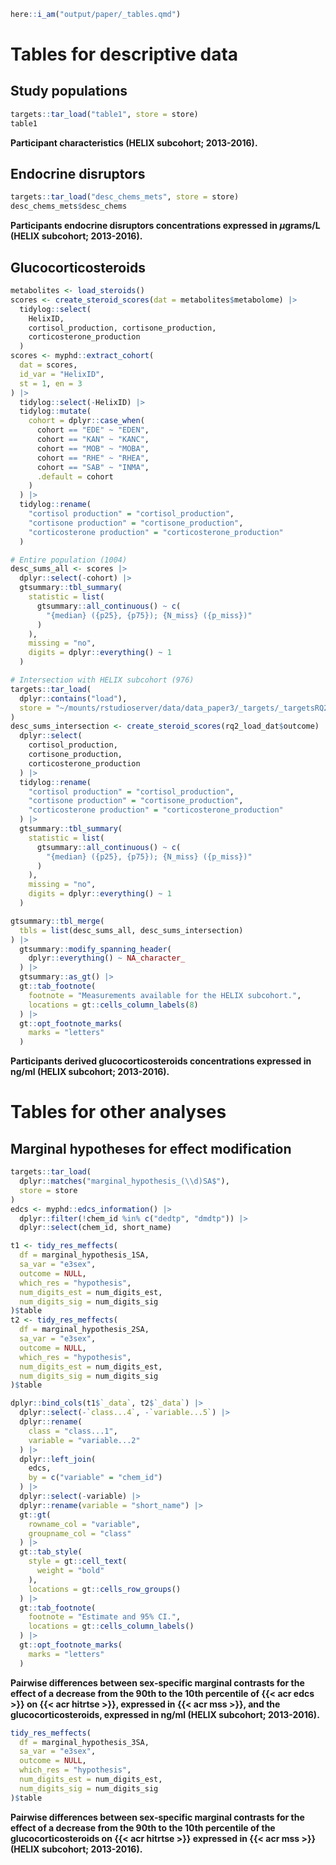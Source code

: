 ```r
here::i_am("output/paper/_tables.qmd")
```

# Tables for descriptive data

## Study populations

::: {#tbl-pop-desc}
```r
targets::tar_load("table1", store = store)
table1
```
**Participant characteristics (HELIX subcohort; 2013-2016).**
:::

## Endocrine disruptors

::: {#tbl-edc-desc}
```r
targets::tar_load("desc_chems_mets", store = store)
desc_chems_mets$desc_chems
```
**Participants endocrine disruptors concentrations expressed in $\mu$grams/L (HELIX subcohort; 2013-2016).**
:::

## Glucocorticosteroids

::: {#tbl-met-new-desc}
```r
metabolites <- load_steroids()
scores <- create_steroid_scores(dat = metabolites$metabolome) |>
  tidylog::select(
    HelixID,
    cortisol_production, cortisone_production,
    corticosterone_production
  )
scores <- myphd::extract_cohort(
  dat = scores,
  id_var = "HelixID",
  st = 1, en = 3
) |>
  tidylog::select(-HelixID) |>
  tidylog::mutate(
    cohort = dplyr::case_when(
      cohort == "EDE" ~ "EDEN",
      cohort == "KAN" ~ "KANC",
      cohort == "MOB" ~ "MOBA",
      cohort == "RHE" ~ "RHEA",
      cohort == "SAB" ~ "INMA",
      .default = cohort
    )
  ) |>
  tidylog::rename(
    "cortisol production" = "cortisol_production",
    "cortisone production" = "cortisone_production",
    "corticosterone production" = "corticosterone_production"
  )

# Entire population (1004)
desc_sums_all <- scores |>
  dplyr::select(-cohort) |>
  gtsummary::tbl_summary(
    statistic = list(
      gtsummary::all_continuous() ~ c(
        "{median} ({p25}, {p75}); {N_miss} ({p_miss})"
      )
    ),
    missing = "no",
    digits = dplyr::everything() ~ 1
  )

# Intersection with HELIX subcohort (976)
targets::tar_load(
  dplyr::contains("load"),
  store = "~/mounts/rstudioserver/data/data_paper3/_targets/_targetsRQ2/"
)
desc_sums_intersection <- create_steroid_scores(rq2_load_dat$outcome) |>
  dplyr::select(
    cortisol_production,
    cortisone_production,
    corticosterone_production
  ) |>
  tidylog::rename(
    "cortisol production" = "cortisol_production",
    "cortisone production" = "cortisone_production",
    "corticosterone production" = "corticosterone_production"
  ) |>
  gtsummary::tbl_summary(
    statistic = list(
      gtsummary::all_continuous() ~ c(
        "{median} ({p25}, {p75}); {N_miss} ({p_miss})"
      )
    ),
    missing = "no",
    digits = dplyr::everything() ~ 1
  )

gtsummary::tbl_merge(
  tbls = list(desc_sums_all, desc_sums_intersection)
) |>
  gtsummary::modify_spanning_header(
    dplyr::everything() ~ NA_character_
  ) |>
  gtsummary::as_gt() |>
  gt::tab_footnote(
    footnote = "Measurements available for the HELIX subcohort.",
    locations = gt::cells_column_labels(8)
  ) |>
  gt::opt_footnote_marks(
    marks = "letters"
  )
```
**Participants derived glucocorticosteroids concentrations expressed in ng/ml (HELIX subcohort; 2013-2016).**
:::

# Tables for other analyses

## Marginal hypotheses for effect modification

```r
targets::tar_load(
  dplyr::matches("marginal_hypothesis_(\\d)SA$"),
  store = store
)
edcs <- myphd::edcs_information() |>
  dplyr::filter(!chem_id %in% c("dedtp", "dmdtp")) |>
  dplyr::select(chem_id, short_name)
```

::: {#tbl-hypothesis-1and2}
```r
t1 <- tidy_res_meffects(
  df = marginal_hypothesis_1SA,
  sa_var = "e3sex",
  outcome = NULL,
  which_res = "hypothesis",
  num_digits_est = num_digits_est,
  num_digits_sig = num_digits_sig
)$table
t2 <- tidy_res_meffects(
  df = marginal_hypothesis_2SA,
  sa_var = "e3sex",
  outcome = NULL,
  which_res = "hypothesis",
  num_digits_est = num_digits_est,
  num_digits_sig = num_digits_sig
)$table

dplyr::bind_cols(t1$`_data`, t2$`_data`) |>
  dplyr::select(-`class...4`, -`variable...5`) |>
  dplyr::rename(
    class = "class...1",
    variable = "variable...2"
  ) |>
  dplyr::left_join(
    edcs,
    by = c("variable" = "chem_id")
  ) |>
  dplyr::select(-variable) |>
  dplyr::rename(variable = "short_name") |>
  gt::gt(
    rowname_col = "variable",
    groupname_col = "class"
  ) |>
  gt::tab_style(
    style = gt::cell_text(
      weight = "bold"
    ),
    locations = gt::cells_row_groups()
  ) |>
  gt::tab_footnote(
    footnote = "Estimate and 95% CI.",
    locations = gt::cells_column_labels()
  ) |>
  gt::opt_footnote_marks(
    marks = "letters"
  )
```
**Pairwise differences between sex-specific marginal contrasts for the effect of a decrease from the 90th to the 10th percentile of {{< acr edcs >}} on {{< acr hitrtse >}}, expressed in {{< acr mss >}}, and the glucocorticosteroids, expressed in ng/ml (HELIX subcohort; 2013-2016).**
:::

::: {#tbl-hypothesis-3}
```r
tidy_res_meffects(
  df = marginal_hypothesis_3SA,
  sa_var = "e3sex",
  outcome = NULL,
  which_res = "hypothesis",
  num_digits_est = num_digits_est,
  num_digits_sig = num_digits_sig
)$table
```
**Pairwise differences between sex-specific marginal contrasts for the effect of a decrease from the 90th to the 10th percentile of the glucocorticosteroids on {{< acr hitrtse >}} expressed in {{< acr mss >}} (HELIX subcohort; 2013-2016).**
:::
